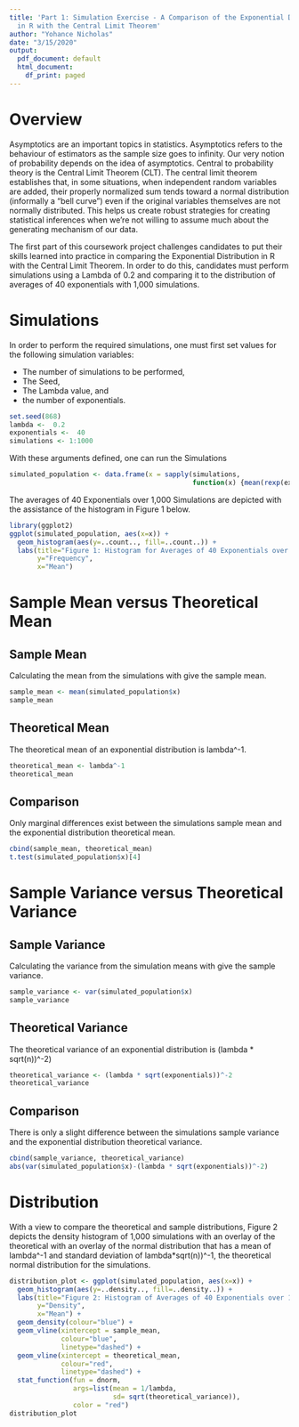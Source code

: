---
title: 'Part 1: Simulation Exercise - A Comparison of the Exponential Distribution
  in R with the Central Limit Theorem'
author: "Yohance Nicholas"
date: "3/15/2020"
output:
  pdf_document: default
  html_document:
    df_print: paged
---

# Overview
Asymptotics are an important topics in statistics. Asymptotics refers to the behaviour of estimators as the sample size goes to infinity. Our very notion of probability depends on the idea of asymptotics. Central to probability theory is the Central Limit Theorem (CLT). The central limit theorem  establishes that, in some situations, when independent random variables are added, their properly normalized sum tends toward a normal distribution (informally a "bell curve") even if the original variables themselves are not normally distributed. This helps us create robust strategies for creating statistical inferences when we're not willing to assume much about the generating mechanism of our data.

The first part of this coursework project challenges candidates to put their skills learned into practice in comparing the Exponential Distribution in R with the Central Limit Theorem. In order to do this, candidates must perform simulations using a Lambda of 0.2 and comparing it to the distribution of averages of 40 exponentials with 1,000 simulations.

# Simulations
In order to perform the required simulations, one must first set values for the following simulation variables:

* The number of simulations to be performed,
* The Seed,
* The Lambda value, and 
* the number of exponentials.

```{r}
set.seed(868)
lambda <-  0.2
exponentials <-  40
simulations <- 1:1000
```

With these arguments defined, one can run the Simulations 
```{r}
simulated_population <- data.frame(x = sapply(simulations, 
                                              function(x) {mean(rexp(exponentials, lambda))}))
```

The averages of 40 Exponentials over 1,000 Simulations are depicted with the assistance of the histogram in Figure 1 below.
```{r}
library(ggplot2)
ggplot(simulated_population, aes(x=x)) + 
  geom_histogram(aes(y=..count.., fill=..count..)) +
  labs(title="Figure 1: Histogram for Averages of 40 Exponentials over 1000 Simulations", 
       y="Frequency", 
       x="Mean")
```

# Sample Mean versus Theoretical Mean
## Sample Mean
Calculating the mean from the simulations with give the sample mean.
```{r}
sample_mean <- mean(simulated_population$x)
sample_mean
```

## Theoretical Mean
The theoretical mean of an exponential distribution is lambda^-1.
```{r}
theoretical_mean <- lambda^-1
theoretical_mean
```

## Comparison
Only marginal differences exist between the simulations sample mean and the 
exponential distribution theoretical mean.
```{r}
cbind(sample_mean, theoretical_mean)
t.test(simulated_population$x)[4]
```

# Sample Variance versus Theoretical Variance
## Sample Variance
Calculating the variance from the simulation means with give the sample
variance.
```{r}
sample_variance <- var(simulated_population$x)
sample_variance
```

## Theoretical Variance
The theoretical variance of an exponential distribution is 
(lambda * sqrt(n))^-2)
```{r}
theoretical_variance <- (lambda * sqrt(exponentials))^-2
theoretical_variance 
```

## Comparison
There is only a slight difference between the simulations sample variance and 
the exponential distribution theoretical variance.
```{r}
cbind(sample_variance, theoretical_variance)
abs(var(simulated_population$x)-(lambda * sqrt(exponentials))^-2)
```


# Distribution
With a view to compare the theoretical and sample distributions, Figure 2 depicts the density histogram of 1,000 simulations with an overlay of the theoretical with an overlay of the
normal distribution that has a mean of lambda^-1 and standard deviation of 
lambda*sqrt(n))^-1, the theoretical normal distribution for the simulations.
```{r}
distribution_plot <- ggplot(simulated_population, aes(x=x)) +
  geom_histogram(aes(y=..density.., fill=..density..)) +
  labs(title="Figure 2: Histogram of Averages of 40 Exponentials over 1,000 Simulations", 
       y="Density", 
       x="Mean") + 
  geom_density(colour="blue") +
  geom_vline(xintercept = sample_mean, 
             colour="blue", 
             linetype="dashed") +
  geom_vline(xintercept = theoretical_mean, 
             colour="red", 
             linetype="dashed") + 
  stat_function(fun = dnorm,
                args=list(mean = 1/lambda, 
                          sd= sqrt(theoretical_variance)),
                color = "red")
distribution_plot
```
